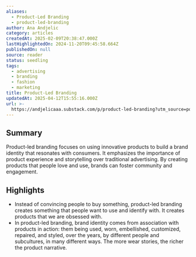 ```yaml
---
aliases:
  - Product-Led Branding
  - product-led-branding
author: Ana Andjelic
category: articles
createdAt: 2025-02-09T20:38:47.000Z
lastHighlightedOn: 2024-11-20T09:45:58.664Z
publishedOn: null
source: reader
status: seedling
tags:
  - advertising
  - branding
  - fashion
  - marketing
title: Product-Led Branding
updatedAt: 2025-04-12T15:55:16.000Z
url: >-
  https://andjelicaaa.substack.com/p/product-led-branding?utm_source=post-email-title&publication_id=18831&post_id=146553401&utm_campaign=email-post-title&isFreemail=false&r=og9hp&triedRedirect=true&utm_medium=email
---
```

## Summary

Product-led branding focuses on using innovative products to build a brand identity that resonates with consumers. It emphasizes the importance of product experience and storytelling over traditional advertising. By creating products that people love and use, brands can foster community and engagement.

## Highlights

- Instead of convincing people to buy something, product-led branding creates something that people want to use and identify with. It creates products that we are obsessed with.
- In product-led branding, brand identity comes from association with products in action: them being used, worn, embellished, customized, repaired, and styled, over the years, by different people and subcultures, in many different ways. The more wear stories, the richer the product narrative.

